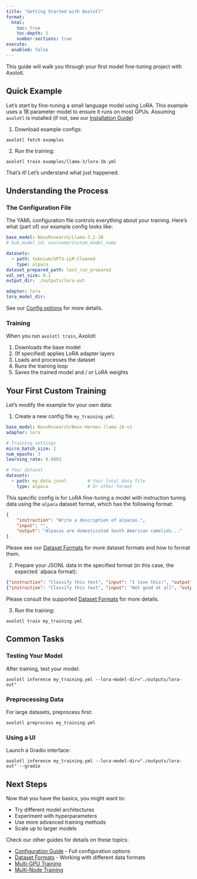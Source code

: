 ```yaml
---
title: "Getting Started with Axolotl"
format:
  html:
    toc: true
    toc-depth: 3
    number-sections: true
execute:
  enabled: false
---
```


This guide will walk you through your first model fine-tuning project with Axolotl.

## Quick Example {#sec-quick-example}

Let's start by fine-tuning a small language model using LoRA. This example uses a 1B parameter model to ensure it runs on most GPUs.
Assuming `axolotl` is installed (if not, see our [Installation Guide](installation.qmd))

1. Download example configs:
```shell
axolotl fetch examples
```

2. Run the training:
```shell
axolotl train examples/llama-3/lora-1b.yml
```

That's it! Let's understand what just happened.

## Understanding the Process {#sec-understanding}

### The Configuration File {#sec-config}

The YAML configuration file controls everything about your training. Here's what (part of) our example config looks like:

```yaml
base_model: NousResearch/Llama-3.2-1B
# hub_model_id: username/custom_model_name

datasets:
  - path: teknium/GPT4-LLM-Cleaned
    type: alpaca
dataset_prepared_path: last_run_prepared
val_set_size: 0.1
output_dir: ./outputs/lora-out

adapter: lora
lora_model_dir:
```

See our [Config options](config.qmd) for more details.

### Training {#sec-training}

When you run `axolotl train`, Axolotl:

1. Downloads the base model
2. (If specified) applies LoRA adapter layers
3. Loads and processes the dataset
4. Runs the training loop
5. Saves the trained model and / or LoRA weights

## Your First Custom Training {#sec-custom}

Let's modify the example for your own data:

1. Create a new config file `my_training.yml`:

```yaml
base_model: NousResearch/Nous-Hermes-llama-1b-v1
adapter: lora

# Training settings
micro_batch_size: 2
num_epochs: 3
learning_rate: 0.0003

# Your dataset
datasets:
  - path: my_data.jsonl        # Your local data file
    type: alpaca               # Or other format
```

This specific config is for LoRA fine-tuning a model with instruction tuning data using
the `alpaca` dataset format, which has the following format:

```json
{
    "instruction": "Write a description of alpacas.",
    "input": "",
    "output": "Alpacas are domesticated South American camelids..."
}
```

Please see our [Dataset Formats](dataset-formats) for more dataset formats and how to
format them.

2. Prepare your JSONL data in the specified format (in this case, the expected `alpaca
format):

```json
{"instruction": "Classify this text", "input": "I love this!", "output": "positive"}
{"instruction": "Classify this text", "input": "Not good at all", "output": "negative"}
```

Please consult the supported [Dataset Formats](dataset-formats/) for more details.

3. Run the training:

```shell
axolotl train my_training.yml
```

## Common Tasks {#sec-common-tasks}

### Testing Your Model {#sec-testing}

After training, test your model:

```shell
axolotl inference my_training.yml --lora-model-dir="./outputs/lora-out"
```

### Preprocessing Data {#sec-preprocessing}

For large datasets, preprocess first:

```shell
axolotl preprocess my_training.yml
```

### Using a UI {#sec-ui}

Launch a Gradio interface:

```shell
axolotl inference my_training.yml --lora-model-dir="./outputs/lora-out" --gradio
```

## Next Steps {#sec-next-steps}

Now that you have the basics, you might want to:

- Try different model architectures
- Experiment with hyperparameters
- Use more advanced training methods
- Scale up to larger models

Check our other guides for details on these topics:

- [Configuration Guide](config.qmd) - Full configuration options
- [Dataset Formats](dataset-formats) - Working with different data formats
- [Multi-GPU Training](multi-gpu.qmd)
- [Multi-Node Training](multi-node.qmd)
